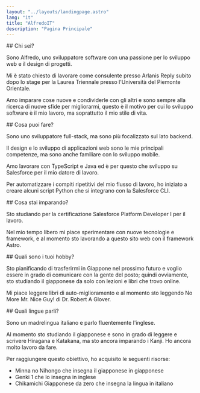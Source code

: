 ```yaml
---
layout: "../layouts/landingpage.astro"
lang: "it"
title: "AlfredoIT"
description: "Pagina Principale"
---
```



<LandingDetails>
## Chi sei?

Sono Alfredo, uno sviluppatore software con una passione per lo sviluppo web e il design di progetti.

Mi è stato chiesto di lavorare come consulente presso <Href href="https://www.reply.com/arlanis-reply/it/">Arlanis Reply</Href> subito dopo lo stage per la Laurea Triennale presso l'<Href href="https://www.uniupo.it/">Università del Piemonte Orientale</Href>.

Amo imparare cose nuove e condividerle con gli altri e sono sempre alla ricerca di nuove sfide per migliorarmi, questo è il motivo per cui lo sviluppo software è il mio lavoro, ma soprattutto il mio stile di vita.
</LandingDetails>

<LandingDetails>
## Cosa puoi fare?

Sono uno sviluppatore full-stack, ma sono più focalizzato sul lato backend.

Il design e lo sviluppo di applicazioni web sono le mie principali competenze, ma sono anche familiare con lo sviluppo mobile.

Amo lavorare con TypeScript e Java ed è per questo che sviluppo su <Href href="https://www.salesforce.com/it/">Salesforce</Href> per il mio datore di lavoro.

Per automatizzare i compiti ripetitivi del mio flusso di lavoro, ho iniziato a creare alcuni script Python che si integrano con la <Href href="https://developer.salesforce.com/tools/sfdxcli">Salesforce CLI</Href>.
</LandingDetails>

<LandingDetails>
## Cosa stai imparando?

Sto studiando per la certificazione <Href href="https://trailhead.salesforce.com/it/users/strailhead/trailmixes/prepare-for-your-salesforce-platform-developer-i-credential">Salesforce Platform Developer I</Href> per il lavoro.

Nel mio tempo libero mi piace sperimentare con nuove tecnologie e framework, e al momento sto lavorando a questo sito web con il framework <Href href="https://astro.build">Astro</Href>.
</LandingDetails>

<LandingDetails>
## Quali sono i tuoi hobby?

Sto pianificando di trasferirmi in Giappone nel prossimo futuro e voglio essere in grado di comunicare con la gente del posto; quindi ovviamente, sto studiando il giapponese da solo con lezioni e libri che trovo online.


Mi piace leggere libri di auto-miglioramento e al momento sto leggendo <Href href="https://www.amazon.it/No-More-Mr-Nice-Guy/dp/9391560407/">No More Mr. Nice Guy!</Href> di Dr. Robert A Glover.
</LandingDetails>

<LandingDetails>
## Quali lingue parli?

Sono un madrelingua italiano e parlo fluentemente l'inglese.

Al momento sto studiando il giapponese e sono in grado di leggere e scrivere Hiragana e Katakana, ma sto ancora imparando i Kanji. Ho ancora molto lavoro da fare.

Per raggiungere questo obiettivo, ho acquisito le seguenti risorse:
- <Href href="https://www.amazon.it/Minna-No-Nihongo-Beginner-2nd/dp/4883196038/">Minna no Nihongo</Href> che insegna il giapponese in giapponese
- <Href href="https://www.amazon.it/Genki-Vol-1-Textbook-3e-ed/dp/4789017303/">Genki 1</Href> che lo insegna in inglese
- <Href href="https://www.amazon.it/Chikamichi-Giapponese-zero-giapponese-italiani-ebook/dp/B09Z9Q3CGL/">Chikamichi Giapponese da zero</Href> che insegna la lingua in italiano
</LandingDetails>
